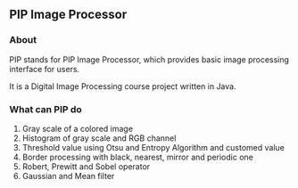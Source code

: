 == PIP Image Processor ==

=== About ===

PIP stands for PIP Image Processor, which provides basic image processing interface for users.

It is a Digital Image Processing course project written in Java.


=== What can PIP do ===
# Gray scale of a colored image
# Histogram of gray scale and RGB channel
# Threshold value using Otsu and Entropy Algorithm and customed value
# Border processing with black, nearest, mirror and periodic one
# Robert, Prewitt and Sobel operator
# Gaussian and Mean filter

